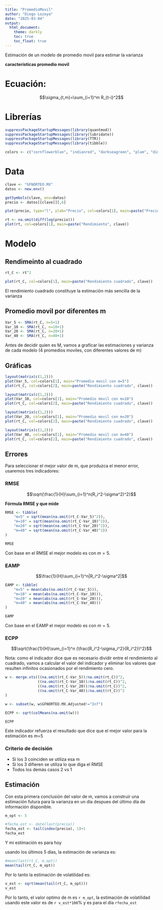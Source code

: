 ```yaml
---
title: "PromedioMovil"
author: "Diego Lozoya"
date: "2025-03-04"
output: 
  html_document:
    theme: darkly
    toc: true
    toc_float: true
---
```


Estimación de un modelo de promedio movil para estimar la varianza

**características promedio movil**

# Ecuación:

$$\sigma_{t,m}=\sum_{i=1}^m R_{t-i}^2$$

# Librerías

```r
suppressPackageStartupMessages(library(quantmod))
suppressPackageStartupMessages(library(lubridate))
suppressPackageStartupMessages(library(TTR))
suppressPackageStartupMessages(library(tibble))

colors <- c("cornflowerblue", "indianred", "darkseagreen", "plum", "dimgray")
```

# Data

```r
clave <- "GFNORTEO.MX"
datos <- new.env()

getSymbols(clave, env=datos)
precio <- datos[[clave]][,6]

plot(precio, type="l", ylab="Precio", col=colors[1], main=paste("Precio", clave))

rt <- na.omit(diff(log(precio)))
plot(rt, col=colors[1], main=paste("Rendimiento", clave))
```

# Modelo

## Rendimeinto al cuadrado

```r
rt_C <- rt^2

plot(rt_C, col=colors[1], main=paste("Rendimiento cuadrado", clave))
```

El rendimiento cuadrado constituye la estimación más sencilla de la varianza

## Promedio movil por diferentes m

```r
Var_5 <- SMA(rt_C, n=5+1)
Var_10 <- SMA(rt_C, n=10+1)
Var_20 <- SMA(rt_C, n=20+1)
Var_40 <- SMA(rt_C, n=40+1)
```

Antes de decidir quien es M, vamos a graficar las estimaciones y varianza de cada modelo (4 promedios moviles, con diferentes valores de m)

## Gráficas

```r
layout(matrix(c(1,2)))
plot(Var_5, col=colors[1], main="Promedio movil con m=5")
plot(rt_C, col=colors[2], main=paste("Rendimiento cuadrado", clave))

layout(matrix(c(1,2)))
plot(Var_10, col=colors[1], main="Promedio movil con m=10")
plot(rt_C, col=colors[2], main=paste("Rendimiento cuadrado", clave))

layout(matrix(c(1,2)))
plot(Var_20, col=colors[1], main="Promedio movil con m=20")
plot(rt_C, col=colors[2], main=paste("Rendimiento cuadrado", clave))

layout(matrix(c(1,2)))
plot(Var_40, col=colors[1], main="Promedio movil con m=40")
plot(rt_C, col=colors[2], main=paste("Rendimiento cuadrado", clave))
```

## Errores

Para seleccionar el mejor valor de m, que produzca el menor error, usaremos tres indicadores:

### RMSE

$$\sqrt{\frac{1}{H}\sum_{i=1}^n(R_i^2-\sigma^2)^2}$$

**Fórmula RMSE y que mide**

```r
RMSE <- tibble(
    "m=5" = sqrt(mean(na.omit(rt_C-Var_5)^2)),
    "m=10" = sqrt(mean(na.omit(rt_C-Var_10)^2)),
    "m=20" = sqrt(mean(na.omit(rt_C-Var_20)^2)),
    "m=40" = sqrt(mean(na.omit(rt_C-Var_40)^2))
)

RMSE
```

Con base en el RMSE el mejor modelo es con $m=5$.

### EAMP

$$\frac{1}{H}\sum_{i=1}^n|R_i^2-\sigma^2|$$

```r
EAMP <- tibble(
    "m=5" = mean(abs(na.omit(rt_C-Var_5))),
    "m=10" = mean(abs(na.omit(rt_C-Var_10))),
    "m=20" = mean(abs(na.omit(rt_C-Var_20))),
    "m=40" = mean(abs(na.omit(rt_C-Var_40)))
)

EAMP
```

Con base en el EAMP el mejor modelo es con $m=5$.

### ECPP

$$\sqrt{\frac{1}{H}\sum_{i=1}^n (\frac{R_i^2-\sigma_i^2}{R_i^2})^2}$$

Nota: como el indicador dice que es necesario dividir entre el rendimiento al cuadrado, vamos a calcular el valor del indicador y eliminar los valores que resulten infinitos ocasionados por el rendimiento cero.

```r
w <- merge.xts(((na.omit(rt_C-Var_5))/na.omit(rt_C))^2,
               ((na.omit(rt_C-Var_10))/na.omit(rt_C))^2,
               ((na.omit(rt_C-Var_20))/na.omit(rt_C))^2,
               ((na.omit(rt_C-Var_40))/na.omit(rt_C))^2
)

w <- subset(w, w$GFNORTEO.MX.Adjusted!="Inf")
```

```r
ECPP <- sqrt(colMeans(na.omit(w)))

ECPP
```

Este indicador refuerza el resultado que dice que el mejor valor para la estimación es m=5

### Criterio de decisión

- Si los 3 coinciden se utiliza esa m
- Si los 3 difieren se utiliza lo que diga el RMSE
- Todos los demás casos 2 vs 1

## Estimación

Con esta primera conclusión del valor de m, vamos a construir una estimación futura para la varianza en un día despues del último día de información disponible.

```r
m_opt <- 5
```

```r
#fecha_est <- date(last(precio))
fecha_est <- tail(index(precio), 1)+1
fecha_est
```

Y mi estimación es para hoy

usando los últimos 5 días, la estimación de varianza es:

```r
#mean(last(rt_C, m_opt))
mean(tail(rt_C, m_opt))
```

Por lo tanto la estimación de volatilidad es:

```r
v_est <- sqrt(mean(tail(rt_C, m_opt)))
v_est
```

Por lo tanto, el valor optimo de m es `r m_opt`, la estimación de volatilidad usando este valor es de `r v_est*100`% y es para el día `rfecha_est`




